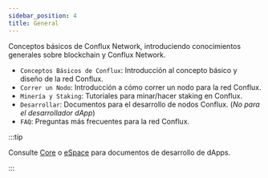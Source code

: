```yaml
---
sidebar_position: 4
title: General
---
```


Conceptos básicos de Conflux Network, introduciendo conocimientos generales sobre blockchain y Conflux Network.

-   `Conceptos Básicos de Conflux`: Introducción al concepto básico y diseño de la red Conflux.
-   `Correr un Nodo`: Introducción a cómo correr un nodo para la red Conflux.
-   `Minería y Staking`: Tutoriales para minar/hacer staking en Conflux.
-   `Desarrollar`: Documentos para el desarrollo de nodos Conflux. (_No para el desarrollador dApp_)
-   `FAQ`: Preguntas más frecuentes para la red Conflux.

:::tip

Consulte [Core](../core/build) o [eSpace](/docs/category/advanced) para documentos de desarrollo de dApps.

:::
